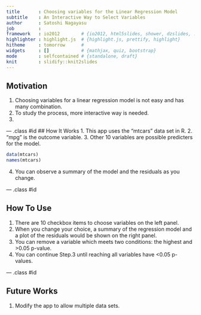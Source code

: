 ```yaml
---
title       : Choosing variables for the Linear Regression Model
subtitle    : An Interactive Way to Select Variables
author      : Satoshi Nagayasu
job         : 
framework   : io2012        # {io2012, html5slides, shower, dzslides, ...}
highlighter : highlight.js  # {highlight.js, prettify, highlight}
hitheme     : tomorrow      # 
widgets     : []            # {mathjax, quiz, bootstrap}
mode        : selfcontained # {standalone, draft}
knit        : slidify::knit2slides
---
```


## Motivation
1. Choosing variables for a linear regression model is not easy and has many combination.
2. To study the process, more interactive way is needed.
3. 

--- .class #id 
## How It Works
1. This app uses the "mtcars" data set in R.
2. "mpg" is the outcome variable.
3. Other 10 variables are possible predicters for the model.
```r
data(mtcars)
names(mtcars)
```
4. You can observe a summary of the model and the residuals as you change.

--- .class #id 

## How To Use

1. There are 10 checkbox items to choose variables on the left panel.
2. When you change your choice, a summary of the regression model and a plot of the residuals would be shown on the right panel.
3. You can remove a variable which meets two conditions: the highest and >0.05 p-value.
4. You can continue Step.3 until reaching all variables have <0.05 p-values.

--- .class #id 

## Future Works

1. Modify the app to allow multiple data sets.

